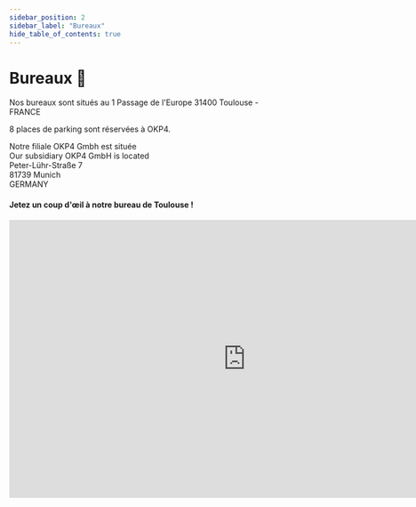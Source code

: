 ```yaml
---
sidebar_position: 2
sidebar_label: "Bureaux"
hide_table_of_contents: true
---
```


# Bureaux 🏢

Nos bureaux sont situés au 1 Passage de l'Europe 31400 Toulouse - FRANCE

8 places de parking sont réservées à OKP4.

Notre filiale OKP4 Gmbh est située  
Our subsidiary OKP4 GmbH is located  
Peter-Lühr-Straße 7  
81739 Munich  
GERMANY

#### Jetez un coup d'œil à notre bureau de Toulouse !

<iframe
  width="850"
  height="500"
  src="https://www.youtube.com/embed/1LwU4bn5WhM?si=4580qYnCqMx8xroJ"
  title="OKP4 Office Toulouse"
  frameborder="0"
  allow="accelerometer; autoplay; clipboard-write; encrypted-media; gyroscope; picture-in-picture; web-share"
></iframe>
